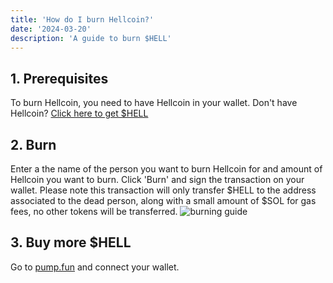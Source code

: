 ```yaml
---
title: 'How do I burn Hellcoin?'
date: '2024-03-20'
description: 'A guide to burn $HELL'
---
```


## 1. Prerequisites
To burn Hellcoin, you need to have Hellcoin in your wallet.
Don't have Hellcoin? [Click here to get $HELL](/posts/How-do-I-get-Hellcoin)

## 2. Burn
Enter a the name of the person you want to burn Hellcoin for and amount of Hellcoin you want to burn. Click 'Burn' and sign the transaction on your wallet. Please note this transaction will only transfer $HELL to the address associated to the dead person, along with a small amount of $SOL for gas fees, no other tokens will be transferred.
![burning guide](/burn_guide.jpg)

## 3. Buy more $HELL

Go to [pump.fun](https://pump.fun/coin/oLMyKTuqw8foxar2b11aZf7k7f4a9M8TRme5bh8pump) and connect your wallet.